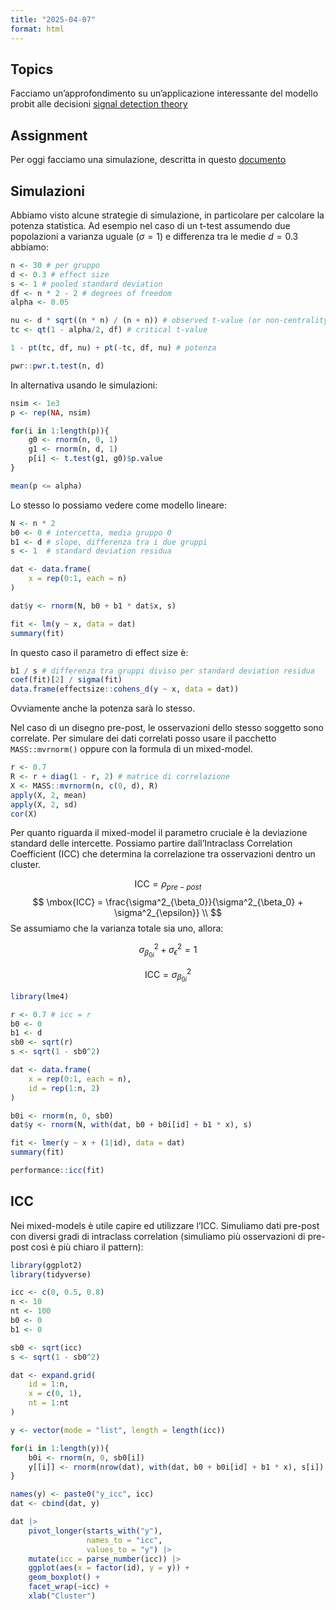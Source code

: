 ```yaml
---
title: "2025-04-07"
format: html
---
```


## Topics

Facciamo un'approfondimento su un'applicazione interessante del modello probit alle decisioni [signal detection theory](../materials/signal-detection-theory.qmd)

## Assignment

Per oggi facciamo una simulazione, descritta in questo [documento](2025-04-07_extra/2025-04-07_simulazione.qmd)

## Simulazioni

Abbiamo visto alcune strategie di simulazione, in particolare per calcolare la potenza statistica. Ad esempio nel caso di un t-test assumendo due popolazioni a varianza uguale ($\sigma = 1$) e differenza tra le medie $d = 0.3$ abbiamo:

```r
n <- 30 # per gruppo
d <- 0.3 # effect size
s <- 1 # pooled standard deviation
df <- n * 2 - 2 # degrees of freedom
alpha <- 0.05

nu <- d * sqrt((n * n) / (n + n)) # observed t-value (or non-centrality parameter)
tc <- qt(1 - alpha/2, df) # critical t-value

1 - pt(tc, df, nu) + pt(-tc, df, nu) # potenza

pwr::pwr.t.test(n, d)
```
In alternativa usando le simulazioni:

```r
nsim <- 1e3
p <- rep(NA, nsim)

for(i in 1:length(p)){
    g0 <- rnorm(n, 0, 1)
    g1 <- rnorm(n, d, 1)
    p[i] <- t.test(g1, g0)$p.value
}

mean(p <= alpha)
```

Lo stesso lo possiamo vedere come modello lineare:

```r
N <- n * 2
b0 <- 0 # intercetta, media gruppo 0
b1 <- d # slope, differenza tra i due gruppi
s <- 1  # standard deviation residua

dat <- data.frame(
    x = rep(0:1, each = n)
)

dat$y <- rnorm(N, b0 + b1 * dat$x, s)

fit <- lm(y ~ x, data = dat)
summary(fit)
```

In questo caso il parametro di effect size è:

```r
b1 / s # differenza tra gruppi diviso per standard deviation residua
coef(fit)[2] / sigma(fit)
data.frame(effectsize::cohens_d(y ~ x, data = dat))
```

Ovviamente anche la potenza sarà lo stesso.

Nel caso di un disegno pre-post, le osservazioni dello stesso soggetto sono correlate. Per simulare dei dati correlati posso usare il pacchetto `MASS::mvrnorm()` oppure con la formula di un mixed-model.

```r
r <- 0.7
R <- r + diag(1 - r, 2) # matrice di correlazione
X <- MASS::mvrnorm(n, c(0, d), R)
apply(X, 2, mean)
apply(X, 2, sd)
cor(X)
```

Per quanto riguarda il mixed-model il parametro cruciale è la deviazione standard delle intercette. Possiamo partire dall'Intraclass Correlation Coefficient (ICC) che determina la correlazione tra osservazioni dentro un cluster.

$$
\mbox{ICC} = \rho_{pre-post}
$$
$$
\mbox{ICC} = \frac{\sigma^2_{\beta_0}}{\sigma^2_{\beta_0} + \sigma^2_{\epsilon}} \\
$$
Se assumiamo che la varianza totale sia uno, allora:

$$
\sigma^2_{\beta_0{_i}} + \sigma^2_{\epsilon} = 1
$$

$$
\mbox{ICC} = \sigma^2_{\beta_0{_i}}
$$
```r
library(lme4)

r <- 0.7 # icc = r
b0 <- 0
b1 <- d
sb0 <- sqrt(r)
s <- sqrt(1 - sb0^2)

dat <- data.frame(
    x = rep(0:1, each = n),
    id = rep(1:n, 2)
)

b0i <- rnorm(n, 0, sb0)
dat$y <- rnorm(N, with(dat, b0 + b0i[id] + b1 * x), s)

fit <- lmer(y ~ x + (1|id), data = dat)
summary(fit)

performance::icc(fit)
```

## ICC

Nei mixed-models è utile capire ed utilizzare l'ICC. Simuliamo dati pre-post con diversi gradi di intraclass correlation (simuliamo più osservazioni di pre-post così è più chiaro il pattern):

```r

library(ggplot2)
library(tidyverse)

icc <- c(0, 0.5, 0.8)
n <- 10
nt <- 100
b0 <- 0
b1 <- 0

sb0 <- sqrt(icc)
s <- sqrt(1 - sb0^2)

dat <- expand.grid(
    id = 1:n,
    x = c(0, 1),
    nt = 1:nt
)

y <- vector(mode = "list", length = length(icc))

for(i in 1:length(y)){
    b0i <- rnorm(n, 0, sb0[i])
    y[[i]] <- rnorm(nrow(dat), with(dat, b0 + b0i[id] + b1 * x), s[i])
}

names(y) <- paste0("y_icc", icc)
dat <- cbind(dat, y)

dat |> 
    pivot_longer(starts_with("y"),
                 names_to = "icc",
                 values_to = "y") |> 
    mutate(icc = parse_number(icc)) |> 
    ggplot(aes(x = factor(id), y = y)) +
    geom_boxplot() +
    facet_wrap(~icc) +
    xlab("Cluster")
```


